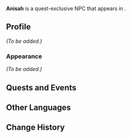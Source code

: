 {{Meta
|missing_NPC_profile  = yes
}}
{{Character Infobox
|type             = Quest NPC
|image            = NPC Anisah.png
|region           = Sumeru
|location         = Sumeru
|affiliation      = 
|title            = 

|ancestry         = <!-- Clan/family -->
|father           = 
|mother           = 
|spouse           = 
|sibling          = 
|child            = 
|relative         = 

|voiceEN          = 
|voiceCN          = 
|voiceJP          = 
}}
'''Anisah''' is a quest-exclusive NPC that appears in {{Quest|Dream of Falling}}.
<!--
==Location==
{{subst:#tag:gallery|
NPC Location {{subst:PAGENAME}}.png{{subst:!}}{{subst:PAGENAME}}'s location
NPC Location {{subst:PAGENAME}} Context.png{{subst:!}}Additional context
}}
-->
==Profile==
<!--Detailed story/lore information goes here.-->
''(To be added.)''

===Appearance===
<!--Keep appearance section short and concise. Limit to 2 paragraphs with 3-4 sentences each.-->
''(To be added.)''

==Quests and Events==
{{Quests and Events}}
<!--
==Trivia==
* 
-->
==Other Languages==
{{Other Languages
|default_hidden = 1
|en      = Anisah
|zhs     = 安妮塞
|zhs_rm  = Ānnīsāi
|zht     = 安妮塞
|zht_rm  = Ānnísāi
|ja      = アニシャ
|ja_rm   = Anisha
|ko      = 아니샤
|es      = Anisah
|fr      = Anisah
|ru      = Аниса
|th      = Anisah
|vi      = Anisah
|de      = Anisah
|id      = Anisah
|pt      = Anisah
|tr      = Anisah
|it      = Anisah
}}

==Change History==
{{Change History|3.2}}
<!--
==References==
{{Reflist}}
-->